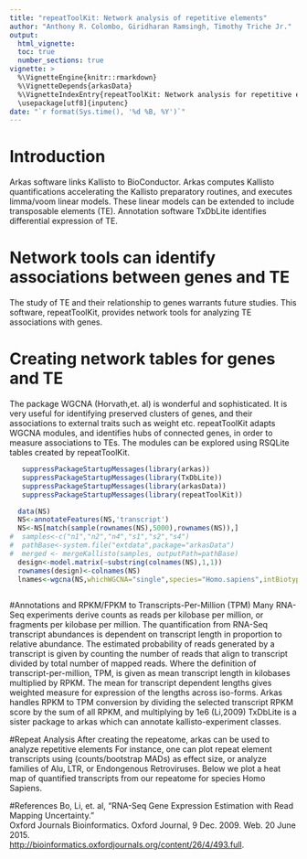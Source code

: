 ```yaml
---
title: "repeatToolKit: Network analysis of repetitive elements"
author: "Anthony R. Colombo, Giridharan Ramsingh, Timothy Triche Jr."
output: 
  html_vignette:
  toc: true
  number_sections: true
vignette: >
  %\VignetteEngine{knitr::rmarkdown}
  %\VignetteDepends{arkasData}
  %\VignetteIndexEntry{repeatToolKit: Network analysis for repetitive elements}
  \usepackage[utf8]{inputenc}   
date: "`r format(Sys.time(), '%d %B, %Y')`"
---
```

          
# Introduction
Arkas software links Kallisto to BioConductor.  Arkas computes Kallisto quantifications accelerating the Kallisto preparatory routines, and executes limma/voom linear models. These linear models can be extended to include transposable elements (TE).  Annotation software TxDbLite identifies differential expression of TE.  
 
 
# Network tools can identify associations between genes and TE
The study of TE and their relationship to genes warrants future studies.  This software, repeatToolKit, provides network tools for analyzing TE associations with genes.

# Creating network tables for genes and TE
The package WGCNA (Horvath,et. al) is wonderful and sophisticated.  It is very useful for identifying preserved clusters of genes, and their associations to external traits such as weight etc.  repeatToolKit adapts WGCNA modules, and identifies hubs of connected genes, in order to measure associations to TEs.  The modules can be explored using RSQLite tables created by repeatToolKit.    

```r
   suppressPackageStartupMessages(library(arkas))
   suppressPackageStartupMessages(library(TxDbLite))
   suppressPackageStartupMessages(library(arkasData))
   suppressPackageStartupMessages(library(repeatToolKit))

  data(NS)
  NS<-annotateFeatures(NS,'transcript')
  NS<-NS[match(sample(rownames(NS),5000),rownames(NS)),]
#  samples<-c("n1","n2","n4","s1","s2","s4")
#  pathBase<-system.file("extdata",package="arkasData")
#  merged <- mergeKallisto(samples, outputPath=pathBase)
  design<-model.matrix(~substring(colnames(NS),1,1))
  rownames(design)<-colnames(NS)
  lnames<-wgcna(NS,whichWGCNA="single",species="Homo.sapiens",intBiotypes=c("Alu","ERV1","ERVK","ERVL","ERV3","hAT","L1","L2","PiggyBac"),tmm.norm=TRUE,how="cpm",design=design,collapseBy="gene_id",selectedPower=6,annotate=TRUE,saveToFile=FALSE)
  

```


#Annotations and RPKM/FPKM to Transcripts-Per-Million (TPM) 
Many RNA-Seq experiments derive counts as reads per
kilobase per million, or fragments per kilobase per million. The quantification from RNA-Seq transcript abundances is dependent on transcript length in proportion to relative abundance. The estimated probability of reads generated by a transcript is given by counting the number of reads that align to transcript divided by total number of mapped reads. Where the definition of transcript-per-million, TPM, is given as mean transcript length in kilobases multiplied by RPKM. The mean for transcript dependent lengths gives weighted measure for expression of the lengths across iso-forms. Arkas handles RPKM to TPM conversion by dividing the selected transcript RPKM score by the sum of all RPKM, and multiplying by 1e6 (Li,2009)
TxDbLite is a sister package to arkas which can annotate kallisto-experiment classes.

#Repeat Analysis
 After creating the repeatome, arkas can be used to analyze repetitive elements
 For instance, one can plot repeat element transcripts using (counts/bootstrap MADs) as effect size, or analyze families of Alu, LTR, or Endongenous Retroviruses.  Below we plot a heat map of quantified transcripts from our repeatome for species Homo Sapiens.



#References
Bo, Li, et. al, "RNA-Seq Gene Expression Estimation with Read Mapping Uncertainty."  
Oxford Journals Bioinformatics. Oxford Journal, 9 Dec. 2009. Web. 20 June 2015.   
<http://bioinformatics.oxfordjournals.org/content/26/4/493.full>.

